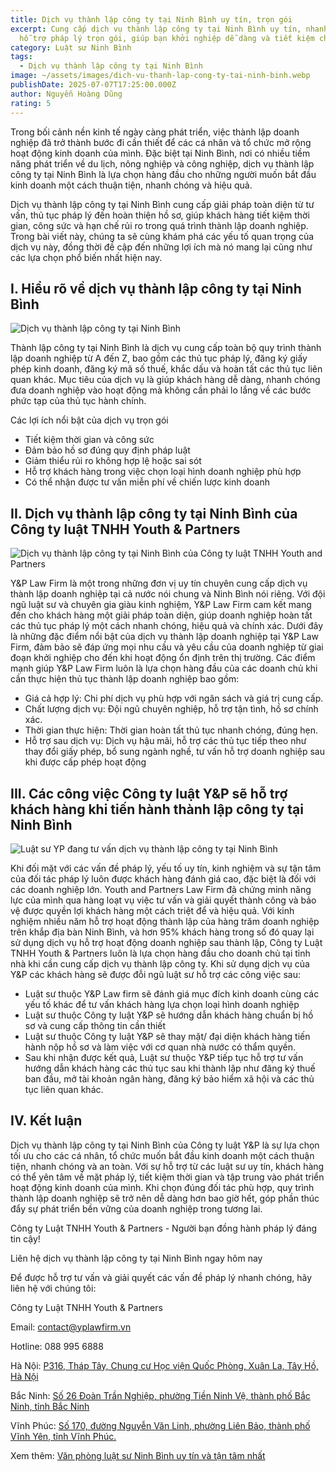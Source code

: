 ```yaml
---
title: Dịch vụ thành lập công ty tại Ninh Bình uy tín, trọn gói
excerpt: Cung cấp dịch vụ thành lập công ty tại Ninh Bình uy tín, nhanh chóng,
  hỗ trợ pháp lý trọn gói, giúp bạn khởi nghiệp dễ dàng và tiết kiệm chi phí.
category: Luật sư Ninh Bình
tags:
  - Dịch vụ thành lập công ty tại Ninh Bình
image: ~/assets/images/dich-vu-thanh-lap-cong-ty-tai-ninh-binh.webp
publishDate: 2025-07-07T17:25:00.000Z
author: Nguyễn Hoàng Dũng
rating: 5
---
```

Trong bối cảnh nền kinh tế ngày càng phát triển, việc thành lập doanh nghiệp đã trở thành bước đi cần thiết để các cá nhân và tổ chức mở rộng hoạt động kinh doanh của mình. Đặc biệt tại Ninh Bình, nơi có nhiều tiềm năng phát triển về du lịch, nông nghiệp và công nghiệp, dịch vụ thành lập công ty tại Ninh Bình là lựa chọn hàng đầu cho những người muốn bắt đầu kinh doanh một cách thuận tiện, nhanh chóng và hiệu quả.

Dịch vụ thành lập công ty tại Ninh Bình cung cấp giải pháp toàn diện từ tư vấn, thủ tục pháp lý đến hoàn thiện hồ sơ, giúp khách hàng tiết kiệm thời gian, công sức và hạn chế rủi ro trong quá trình thành lập doanh nghiệp. Trong bài viết này, chúng ta sẽ cùng khám phá các yếu tố quan trọng của dịch vụ này, đồng thời đề cập đến những lợi ích mà nó mang lại cũng như các lựa chọn phổ biến nhất hiện nay.

## I. Hiểu rõ về dịch vụ thành lập công ty tại Ninh Bình

![Dịch vụ thành lập công ty tại Ninh Bình](~/assets/images/dich-vu-thanh-lap-cong-ty-tai-ninh-binh.webp "Dịch vụ thành lập công ty tại Ninh Bình")

Thành lập công ty tại Ninh Bình là dịch vụ cung cấp toàn bộ quy trình thành lập doanh nghiệp từ A đến Z, bao gồm các thủ tục pháp lý, đăng ký giấy phép kinh doanh, đăng ký mã số thuế, khắc dấu và hoàn tất các thủ tục liên quan khác. Mục tiêu của dịch vụ là giúp khách hàng dễ dàng, nhanh chóng đưa doanh nghiệp vào hoạt động mà không cần phải lo lắng về các bước phức tạp của thủ tục hành chính.

Các lợi ích nổi bật của dịch vụ trọn gói

* Tiết kiệm thời gian và công sức
* Đảm bảo hồ sơ đúng quy định pháp luật
* Giảm thiểu rủi ro không hợp lệ hoặc sai sót
* Hỗ trợ khách hàng trong việc chọn loại hình doanh nghiệp phù hợp
* Có thể nhận được tư vấn miễn phí về chiến lược kinh doanh

## II. Dịch vụ thành lập công ty tại Ninh Bình của Công ty luật TNHH Youth & Partners

![Dịch vụ thành lập công ty tại Ninh Bình của Công ty luật TNHH Youth and Partners](~/assets/images/dich-vu-thanh-lap-cong-ty-tai-ninh-binh-cua-cong-ty-luat-tnhh-youth-and-partners.png "Dịch vụ thành lập công ty tại Ninh Bình của Công ty luật TNHH Youth and Partners")

Y&P Law Firm là một trong những đơn vị uy tín chuyên cung cấp dịch vụ thành lập doanh nghiệp tại cả nước nói chung và Ninh Bình nói riêng. Với đội ngũ luật sư và chuyên gia giàu kinh nghiệm, Y&P Law Firm cam kết mang đến cho khách hàng một giải pháp toàn diện, giúp doanh nghiệp hoàn tất các thủ tục pháp lý một cách nhanh chóng, hiệu quả và chính xác. Dưới đây là những đặc điểm nổi bật của dịch vụ thành lập doanh nghiệp tại Y&P Law Firm, đảm bảo sẽ đáp ứng mọi nhu cầu và yêu cầu của doanh nghiệp từ giai đoạn khởi nghiệp cho đến khi hoạt động ổn định trên thị trường. Các điểm mạnh giúp Y&P Law Firm luôn là lựa chọn hàng đầu của các doanh chủ khi cần thực hiện thủ tục thành lập doanh nghiệp bao gồm:

* Giá cả hợp lý: Chi phí dịch vụ phù hợp với ngân sách và giá trị cung cấp.
* Chất lượng dịch vụ: Đội ngũ chuyên nghiệp, hỗ trợ tận tình, hồ sơ chính xác.
* Thời gian thực hiện: Thời gian hoàn tất thủ tục nhanh chóng, đúng hẹn.
* Hỗ trợ sau dịch vụ: Dịch vụ hậu mãi, hỗ trợ các thủ tục tiếp theo như thay đổi giấy phép, bổ sung ngành nghề, tư vấn hỗ trợ doanh nghiệp sau khi được cấp phép hoạt động

## III. Các công việc Công ty luật Y&P sẽ hỗ trợ khách hàng khi tiến hành thành lập công ty tại Ninh Bình

![Luật sư YP đang tư vấn dịch vụ thành lập công ty tại Ninh Bình](~/assets/images/luat-su-yp-dang-tu-van-dich-vu-thanh-lap-cong-ty-tai-ninh-binh.png "Luật sư YP đang tư vấn dịch vụ thành lập công ty tại Ninh Bình")

Khi đối mặt với các vấn đề pháp lý, yếu tố uy tín, kinh nghiệm và sự tận tâm của đối tác pháp lý luôn được khách hàng đánh giá cao, đặc biệt là đối với các doanh nghiệp lớn. Youth and Partners Law Firm đã chứng minh năng lực của mình qua hàng loạt vụ việc tư vấn và giải quyết thành công và bảo vệ được quyền lợi khách hàng một cách triệt để và hiệu quả.  Với kinh nghiệm nhiều năm hỗ trợ hoạt động thành lập của hàng trăm doanh nghiệp trên khắp địa bàn Ninh Bình, và hơn 95% khách hàng trong số đó quay lại sử dụng dịch vụ hỗ trợ hoạt động doanh nghiệp sau thành lập,  Công ty Luật TNHH Youth & Partners luôn là lựa chọn hàng đầu cho doanh chủ tại tỉnh nhà khi cần cung cấp dịch vụ thành lập công ty. Khi sử dụng dịch vụ của Y&P các khách hàng sẽ được đỗi ngũ luật sư hỗ trợ các công việc sau:

* Luật sư thuộc Y&P Law firm sẽ đánh giá mục đích kinh doanh cùng các yếu tố khác để tư vấn khách hàng lựa chọn loại hình doanh nghiệp
* Luật sư thuộc Công ty luật Y&P sẽ hướng dẫn khách hàng chuẩn bị hồ sơ và cung cấp thông tin cần thiết
* Luật sư thuộc Công ty luật Y&P sẽ thay mặt/ đại diện khách hàng tiến hành nộp hồ sơ và làm việc với cơ quan nhà nước có thẩm quyền.
* Sau khi nhận được kết quả, Luật sư thuộc Y&P tiếp tục hỗ trợ tư vấn hướng dẫn khách hàng các thủ tục sau khi thành lập như đăng ký thuế ban đầu, mở tài khoản ngân hàng, đăng ký bảo hiểm xã hội và các thủ tục liên quan khác.

## IV. Kết luận

Dịch vụ thành lập công ty tại Ninh Bình của Công ty luật Y&P là sự lựa chọn tối ưu cho các cá nhân, tổ chức muốn bắt đầu kinh doanh một cách thuận tiện, nhanh chóng và an toàn. Với sự hỗ trợ từ các luật sư uy tín, khách hàng có thể yên tâm về mặt pháp lý, tiết kiệm thời gian và tập trung vào phát triển hoạt động kinh doanh của mình. Khi chọn đúng đối tác phù hợp, quy trình thành lập doanh nghiệp sẽ trở nên dễ dàng hơn bao giờ hết, góp phần thúc đẩy sự phát triển bền vững của doanh nghiệp trong tương lai.

Công ty Luật TNHH Youth & Partners - Người bạn đồng hành pháp lý đáng tin cậy!

Liên hệ dịch vụ thành lập công ty tại Ninh Bình ngay hôm nay

Để được hỗ trợ tư vấn và giải quyết các vấn đề pháp lý nhanh chóng, hãy liên hệ với chúng tôi:

Công ty Luật TNHH Youth & Partners

Email: contact@yplawfirm.vn

Hotline: 088 995 6888

Hà Nội: [P316, Tháp Tây, Chung cư Học viện Quốc Phòng, Xuân La, Tây Hồ, Hà Nội](https://goo.gl/maps/3mxawLHAppA5zsPx9)

Bắc Ninh: [Số 26 Đoàn Trần Nghiệp, phường Tiền Ninh Vệ, thành phố Bắc Ninh, tỉnh Bắc Ninh](https://maps.app.goo.gl/k7wnHwawNgTG9JW66)

Vĩnh Phúc: [Số 170, đường Nguyễn Văn Linh, phường Liên Bảo, thành phố Vĩnh Yên, tỉnh Vĩnh Phúc.](https://maps.app.goo.gl/iyeEMYfn8SBjvP1X6)

Xem thêm: [Văn phòng luật sư Ninh Bình uy tín và tận tâm nhất](https://yplawfirm.vn/tin-tuc/van-phong-luat-su-ninh-binh-uy-tin-va-tan-tam-nhat)
